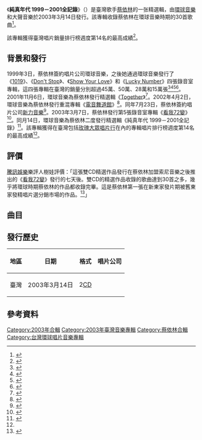 {{Infobox album
| name           = 純真年代 1999－2001全記錄
| type           = greatest
| artist         = [[蔡依林|蔡依林]]
| cover          = Jolin Tsai - The Age of Innocence.jpg
| released       = {{Start date|2003|03|14}}
| genre          = [[流行_(音樂類型)|流行]]
| length         = {{Duration|127:21}}
| label          = 
* [[環球唱片_(台灣)|環球音樂]]
* 大聲音樂
| producer       = 
* 吳大衛
* [[李偲菘|李偲菘]]
* [[李偉菘|李偉菘]]
* [[陳偉_(音樂人)|陳偉]]
| prev_title     = [[看我72變|看我72變]]
| prev_year      = 2003
| next_title     = [[城堡_(專輯)|城堡]]
| next_year      = 2004
}}

《'''純真年代 1999－2001全記錄'''》（{{Lang-en|'''The Age of Innocence'''}}）是臺灣歌手[[蔡依林|蔡依林]]的一张精選輯，由[[環球唱片_(台灣)|環球音樂]]和大聲音樂於2003年3月14日發行。該專輯收錄蔡依林在環球音樂時期的30首歌曲<ref>{{Citation|title=純真年代全記錄|url=https://music.douban.com/subject/6799726/|accessdate=2022-01-04|language=zh-CN|last=蔡依林}}</ref>。

該專輯獲得臺灣唱片銷量排行榜週度第14名的最高成績<ref name=":0">{{Cite web|title=蔡依林G-MUSIC台湾销售情况全记录 - shalayilin的日志 - 网易博客|url=https://web.archive.org/web/20190624080800/http://shalayilin.blog.163.com/blog/static/104597989201091181442403/|access-date=2022-01-04|date=2019-06-24|work=web.archive.org}}</ref>。

== 背景和發行 ==
1999年3日，蔡依林簽約唱片公司環球音樂，之後她通過環球音樂發行了《[[1019_(專輯)|1019]]》、《[[Don't_Stop|Don't Stop]]》、《[[Show_Your_Love|Show Your Love]]》和《[[Lucky_Number|Lucky Number]]》四張錄音室專輯，這四張專輯在臺灣的銷量分別超過45萬、50萬、28萬和15萬張<ref>{{Citation|title=【蔡依林 Jolin】嗨、什麼樣的愛@Super Live 3-5 (2000-07-09)|url=https://www.youtube.com/watch?v=J7m4pBk9Dj4&list=PLMRg5foKEw-_NnlJ4H3u5Fx9D12umZixN&index=114|accessdate=2022-01-04|language=zh-CN}}</ref><ref>{{Cite web|title=娱乐首页_内容中心_新浪网|url=http://ent.sina.com.cn/pop_music/2000-06-29/9341.shtml|access-date=2022-01-04|work=ent.sina.com.cn}}</ref><ref>{{Citation|title=Show Your Love|url=https://music.douban.com/subject/26693878/|accessdate=2022-01-04|language=zh-CN|last=蔡依林}}</ref><ref>{{Cite web|title=蔡依林十年音乐路①：环球时期“少男杀手”_娱乐_腾讯网|url=https://web.archive.org/web/20150209123329/http://ent.qq.com/a/20090320/000347_4.htm|access-date=2022-01-04|date=2015-02-09|work=web.archive.org}}</ref>。2001年11月6日，環球音樂為蔡依林發行精選輯《[[Together_(蔡依林專輯)|Together]]》<ref>{{Citation|title=Together精选辑|url=https://music.douban.com/subject/2981167/|accessdate=2022-01-04|language=zh-CN|last=蔡依林/Jolin}}</ref>。2002年4月2日，環球音樂為蔡依林發行重混專輯《[[電音舞道館|電音舞道館]]》<ref>{{Citation|title=电音舞道馆|url=https://music.douban.com/subject/25930688/|accessdate=2022-01-04|language=zh-CN|last=蔡依林}}</ref>。同年7月23日，蔡依林簽約唱片公司[[台灣索尼音樂娛樂|新力音樂]]<ref>{{Cite web|title=网易娱乐频道--蔡依林：“音女皇”接班人|url=https://ent.163.com/edit/020725/020725_127594.html|access-date=2022-01-04|work=ent.163.com}}</ref>。2003年3月7日，蔡依林發行第5張錄音室專輯《[[看我72變|看我72變]]》<ref>{{Cite web|title=网易娱乐频道--蔡依林新专辑多变风格打造实力偶像|url=https://ent.163.com/edit/030213/030213_151551.html|access-date=2022-01-04|work=ent.163.com}}</ref>。同月14日，環球音樂為蔡依林二度發行精選輯《純真年代 1999－2001全記錄》<ref>{{Cite web|title=1999-2001 純真年代全記錄 2CD - 專輯介紹 - 音樂|url=http://www.kiss.com.tw/music/album.php?id=1688|access-date=2022-01-04|work=KISSRADIO - 大眾廣播 FM99.9}}</ref>。該專輯獲得在臺灣包括[[玫瑰大眾唱片|玫瑰大眾唱片行]]在內的專輯唱片排行榜週度第14名的最高成績<ref name=":0" />。

== 評價 ==
[[腾讯网|騰訊娛樂]]樂評人樹娃評價：「這張雙CD精選作品發行在蔡依林加盟索尼音樂之後推出的《[[看我72變|看我72變]]》發行的七天後。雙CD的精選作品收錄的歌曲達到30首之多，幾乎將環球時期蔡依林的作品都收錄完畢。這是蔡依林第一張在新東家發片期被舊東家發精唱片選分銷市場的作品。<ref>{{Cite web|title=蔡依林十年音乐路①：环球时期“少男杀手”_娱乐_腾讯网|url=https://web.archive.org/web/20150209180619/http://ent.qq.com/a/20090320/000347_6.htm|access-date=2022-01-04|date=2015-02-09|work=web.archive.org}}</ref>」

== 曲目 ==
{{Tracklist
| headline = 《純真年代 1999－2001全記錄》{{nobold|——Disc 1}}
| total_length = 63:47

| title1 = Because of You
| music1 = Anders Bagge<br />Arnthor Birgisson<br />Christian Karlsson<br />Patrick Tucker
| lyrics1 = -{于}-光中
| arranger1 = Aubrey Suwito
| producer1 = [[李偲菘|李偲菘]]
| length1 = 4:40

| title2 = [[我知道你很難過|我知道你很難過]]
| music2 = 葉良俊
| lyrics2 = 胡如虹
| arranger2 = [[陳輝陽|陳輝陽]]
| producer2 = 吳大衛
| length2 = 4:24

| title3 = [[The_Rose_(蔡依林歌曲)|The Rose]]
| music3 = Amanda McBroom
| lyrics3 = Amanda McBroom
| arranger3 = 梁伯君
| producer3 = 吳大衛
| length3 = 4:20

| title4 = [[和世界做鄰居|和世界做鄰居]]
| music4 = [[伍樂城|伍樂城]]
| lyrics4 = 莊靜文
| arranger4 = 張瑞成
| producer4 = 李偲菘<br />[[李偉菘|李偉菘]]
| length4 = 3:56

| title5 = 上街
| music5 = 全英勳
| lyrics5 = [[艾莉絲_(主持人)|曾莉婷]]
| arranger5 = 梁伯君
| producer5 = 吳大衛
| length5 = 3:49

| title6 = 怪我太年輕
| music6 = -{涂}-惠元
| lyrics6 = [[林秋离|林秋離]]
| arranger6 = 王繼康
| producer6 = 吳大衛
| length6 = 4:44

| title7 = Good-Bye
| music7 = 陳輝陽
| lyrics7 = 曾莉婷<br />[[李峻一|李峻]]
| arranger7 = 陳輝陽
| producer7 = 吳大衛
| length7 = 4:46

| title8 = 空白
| music8 = 劉志文
| lyrics8 = 莊靜文
| arranger8 = Ramli M. S.
| producer8 = 李偲菘
| length8 = 3:52

| title9 = [[Don't_Stop_(歌曲)|Don't Stop]]
| music9 = [[七小龙|Rachel Stevens]]<br />[[七小龙|Hannah Spearritt]]<br />[[七小龙|Bradley McIntosh]]<br />[[七小龙|Jon Lee]]<br />[[七小龙|Paul Cattermole]]<br />[[七小龙|Jo O'Meara]]<br />[[七小龙|Tina Barrett]]<br />Eliot Kennedy<br />Mike Percy<br />Tim Lever
| lyrics9 = 曾莉婷
| arranger9 = 鄧志明
| producer9 = 李偉菘
| length9 = 3:34

| title10 = 你快樂嗎
| music10 = -{涂}-惠元
| lyrics10 = 胡如虹
| arranger10 = 陳敬詩
| producer10 = 吳大衛
| length10 = 4:36

| title11 = You Gotta Know
| music11 = [[陳偉_(音樂人)|陳偉]]
| lyrics11 = 呂學涵
| arranger11 = 陳偉
| producer11 = 陳偉
| length11 = 4:00

| title12 = 什麼樣的愛
| music12 = 葉良俊
| lyrics12 = [[黃舒駿|黃舒駿]]
| arranger12 = 張瑞成
| producer12 = 李偲菘
| length12 = 4:01

| title13 = 孤單的人總說無所謂
| music13 = [[郭蘅祈|郭蘅祈]]
| lyrics13 = 鄔裕康
| arranger13 = 陳敬詩
| producer13 = 吳大衛
| length13 = 4:56

| title14 = Sugar Sugar
| music14 = Jeff Barry
| lyrics14 = Andy Kim
| arranger14 = [[鍾興民|鍾興民]]
| producer14 = 吳大衛
| length14 = 3:50

| title15 = 永恆
| music15 = 李偲菘
| lyrics15 = 莊靜文
| arranger15 = 黃銘源
| producer15 = 李偲菘
| length15 = 4:19
}}
{{Tracklist
| headline = 《純真年代 1999－2001全記錄》{{nobold|——Disc 2}}
| total_length = 63:34

| title1 = [[Show_Your_Love_(歌曲)|Show Your Love]]
| music1 = 李偉菘
| lyrics1 = 陳靜楠
| arranger1 = 鄧志明
| producer1 = 李偉菘
| length1 = 4:18

| title2 = 你還愛我嗎
| music2 = Azlan Abu Hassan
| lyrics2 = 胡如虹
| arranger2 = 陳飛午
| producer2 = 吳大衛
| length2 = 4:23

| title3 = 快有愛
| music3 = 陳偉
| lyrics3 = [[許常德|許常德]]
| arranger3 = 陳偉
| producer3 = 陳偉
| length3 = 3:15

| title4 = 愛上了一條街
| music4 = 牧野信博
| lyrics4 = 謝孟娟
| arranger4 = 陳敬詩
| producer4 = 吳大衛
| length4 = 4:24

| title5 = 感覺你的存在
| music5 = 劉志文
| lyrics5 = -{于}-光中
| arranger5 = 鄧志明
| producer5 = 李偉菘
| length5 = 4:05

| title6 = 捨不得
| music6 = 葉良俊
| lyrics6 = 謝孟娟
| arranger6 = 陳飛午
| producer6 = 吳大衛
| length6 = 4:59

| title7 = 如果那天你說愛我
| music7 = 陳珊妮
| lyrics7 = [[陳珊妮|陳珊妮]]
| arranger7 = [[吳慶隆|吳慶隆]]
| producer7 = 李偲菘
| length7 = 4:08

| title8 = Lucky Number
| music8 = 李偉菘
| lyrics8 = 謝孟娟
| arranger8 = 鄧志明
| producer8 = 李偉菘
| length8 = 4:18

| title9 = 如果不想要
| music9 = 盧紹瑩<br />劉志文
| lyrics9 = 謝孟娟
| arranger9 = 張瑞成
| producer9 = 李偲菘<br />李偉菘
| length9 = 4:12

| title10 = 你怎麼連話都說不清楚
| music10 = [[周杰倫|周杰倫]]
| lyrics10 = 曾莉婷
| arranger10 = 張瑞成
| producer10 = 李偲菘
| length10 = 5:05

| title11 = Take It Easy
| music11 = [[陳志遠|陳志遠]]
| lyrics11 = -{于}-光中<br />曾莉婷
| arranger11 = 鄧志明
| producer11 = 吳大衛
| length11 = 3:52

| title12 = 看緊我
| music12 = 陳偉
| lyrics12 = -{于}-光中
| arranger12 = 陳偉
| producer12 = 陳偉
| length12 = 3:40

| title13 = 捕手
| music13 = 李偲菘
| lyrics13 = 許常德
| arranger13 = 張瑞成
| producer13 = 李偲菘
| length13 = 3:55

| title14 = Bridge over Troubled Water
| music14 = Paul Simon
| lyrics14 = [[保罗·西蒙|Paul Simon]]
| arranger14 = 梁伯君
| producer14 = 吳大衛
| length14 = 4:36

| title15 = 只有一個你
| music15 = Azlan Abu Hassan
| lyrics15 = [[姚谦|姚謙]]
| arranger15 = 張瑞成
| producer15 = 李偲菘
| length15 = 4:24
}}

== 發行歷史 ==
{| class="wikitable"
!地區
!日期
!格式
!唱片公司
|-
|臺灣
|2003年3月14日
|2[[雷射唱片|CD]]
|{{Flatlist|
* [[環球唱片_(台灣)|環球音樂]]
* 大聲音樂
}}
|}

== 參考資料 ==
{{Reflist|30em}}

{{蔡依林}}

[[Category:2003年合輯|Category:2003年合輯]]
[[Category:2003年臺灣音樂專輯|Category:2003年臺灣音樂專輯]]
[[Category:蔡依林合輯|Category:蔡依林合輯]]
[[Category:台灣環球唱片音樂專輯|Category:台灣環球唱片音樂專輯]]